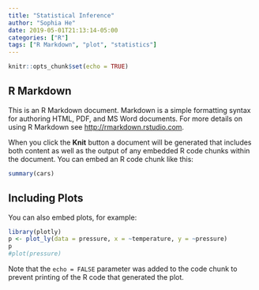 ```yaml
---
title: "Statistical Inference"
author: "Sophia He"
date: 2019-05-01T21:13:14-05:00
categories: ["R"]
tags: ["R Markdown", "plot", "statistics"]
---
```

  
```r
knitr::opts_chunk$set(echo = TRUE)
```

## R Markdown

This is an R Markdown document. Markdown is a simple formatting syntax for authoring HTML, PDF, and MS Word documents. For more details on using R Markdown see <http://rmarkdown.rstudio.com>.

When you click the **Knit** button a document will be generated that includes both content as well as the output of any embedded R code chunks within the document. You can embed an R code chunk like this:
  
```r
summary(cars)
```

## Including Plots

You can also embed plots, for example:
  
```r
library(plotly)
p <- plot_ly(data = pressure, x = ~temperature, y = ~pressure)
p
#plot(pressure)
```

Note that the `echo = FALSE` parameter was added to the code chunk to prevent printing of the R code that generated the plot.
